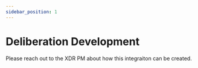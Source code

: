 ```yaml
---
sidebar_position: 1
---
```


# Deliberation Development

Please reach out to the XDR PM about how this integraiton can be created.
